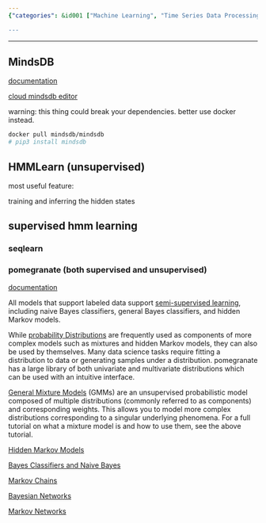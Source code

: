```yaml
---
{"categories": &id001 ["Machine Learning", "Time Series Data Processing", "Hidden Markov Models", "Python Library", "Probability Models", "Univariate Distributions", "Multivariate Distributions"], "category": "Machine Learning", "date": "2022-09-17 08:09:19", "description": "In this article, the author compares MindsDB and Pomegranate. MindsDB is a platform that specializes in machine learning using time series data processing with hidden Markov models. On the other hand, Pomegranate is a Python library that provides probability models like mixture and hidden Markov models for univariate and multivariate distributions.", "tags": *id001, "title": "mindsdb, in-database machine learning, hidden markov model for time series processing, output a label as such for each element in the time series"}

---
```


------

## MindsDB

[documentation](https://docs.mindsdb.com/)

[cloud mindsdb editor](https://cloud.mindsdb.com/editor)

warning: this thing could break your dependencies. better use docker instead.
```bash
docker pull mindsdb/mindsdb
# pip3 install mindsdb

```

## HMMLearn (unsupervised)

most useful feature:

training and inferring the hidden states

## supervised hmm learning

### seqlearn

### pomegranate (both supervised and unsupervised)

[documentation](https://pomegranate.readthedocs.io)

All models that support labeled data support [semi-supervised learning](https://pomegranate.readthedocs.io/en/latest/semisupervised.html), including naive Bayes classifiers, general Bayes classifiers, and hidden Markov models.

While [probability Distributions](https://pomegranate.readthedocs.io/en/latest/Distributions.html#) are frequently used as components of more complex models such as mixtures and hidden Markov models, they can also be used by themselves. Many data science tasks require fitting a distribution to data or generating samples under a distribution. pomegranate has a large library of both univariate and multivariate distributions which can be used with an intuitive interface.

[General Mixture Models](https://pomegranate.readthedocs.io/en/latest/GeneralMixtureModel.html) (GMMs) are an unsupervised probabilistic model composed of multiple distributions (commonly referred to as components) and corresponding weights. This allows you to model more complex distributions corresponding to a singular underlying phenomena. For a full tutorial on what a mixture model is and how to use them, see the above tutorial.

[Hidden Markov Models](https://pomegranate.readthedocs.io/en/latest/HiddenMarkovModel.html)

[Bayes Classifiers and Naive Bayes](https://pomegranate.readthedocs.io/en/latest/NaiveBayes.html)

[Markov Chains](https://pomegranate.readthedocs.io/en/latest/MarkovChain.html)

[Bayesian Networks](https://pomegranate.readthedocs.io/en/latest/BayesianNetwork.html)

[Markov Networks](https://pomegranate.readthedocs.io/en/latest/MarkovNetwork.html)

